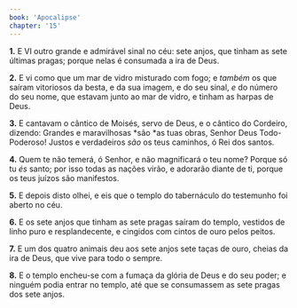 ```yaml
---
book: 'Apocalipse'
chapter: '15'
---
```


**1.** E VI outro grande e admirável sinal no céu: sete anjos, que tinham as sete últimas pragas; porque nelas é consumada a ira de Deus.

**2.** E vi como que um mar de vidro misturado com fogo; e *também* os que saíram vitoriosos da besta, e da sua imagem, e do seu sinal, *e* do número do seu nome, que estavam junto ao mar de vidro, e tinham as harpas de Deus.

**3.** E cantavam o cântico de Moisés, servo de Deus, e o cântico do Cordeiro, dizendo: Grandes e maravilhosas *são *as tuas obras, Senhor Deus Todo-Poderoso! Justos e verdadeiros *são* os teus caminhos, ó Rei dos santos.

**4.** Quem te não temerá, ó Senhor, e não magnificará o teu nome? Porque só tu *és* santo; por isso todas as nações virão, e adorarão diante de ti, porque os teus juízos são manifestos.

**5.** E depois disto olhei, e eis que o templo do tabernáculo do testemunho foi aberto no céu.

**6.** E os sete anjos que tinham as sete pragas saíram do templo, vestidos de linho puro e resplandecente, e cingidos com cintos de ouro pelos peitos.

**7.** E um dos quatro animais deu aos sete anjos sete taças de ouro, cheias da ira de Deus, que vive para todo o sempre.

**8.** E o templo encheu-se com a fumaça da glória de Deus e do seu poder; e ninguém podia entrar no templo, até que se consumassem as sete pragas dos sete anjos.